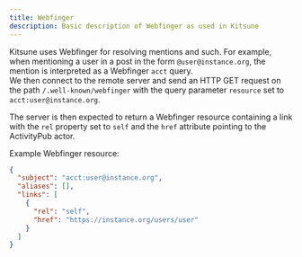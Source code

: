 ```yaml
---
title: Webfinger
description: Basic description of Webfinger as used in Kitsune
---
```


Kitsune uses Webfinger for resolving mentions and such. For example, when mentioning a user in a post in the form `@user@instance.org`, the mention is interpreted as a Webfinger `acct` query.  
We then connect to the remote server and send an HTTP GET request on the path `/.well-known/webfinger` with the query parameter `resource` set to `acct:user@instance.org`.

The server is then expected to return a Webfinger resource containing a link with the `rel` property set to `self` and the `href` attribute pointing to the ActivityPub actor.

Example Webfinger resource:

```json
{
  "subject": "acct:user@instance.org",
  "aliases": [],
  "links": [
    {
      "rel": "self",
      "href": "https://instance.org/users/user"
    }
  ]
}
```
